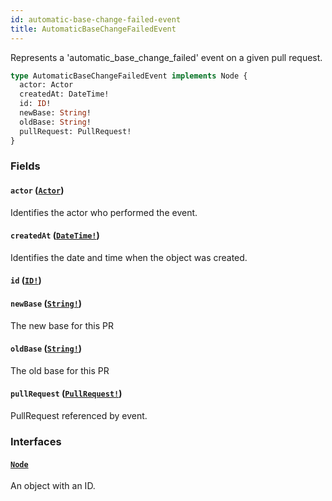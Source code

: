 ```yaml
---
id: automatic-base-change-failed-event
title: AutomaticBaseChangeFailedEvent
---
```


Represents a 'automatic_base_change_failed' event on a given pull request.

```graphql
type AutomaticBaseChangeFailedEvent implements Node {
  actor: Actor
  createdAt: DateTime!
  id: ID!
  newBase: String!
  oldBase: String!
  pullRequest: PullRequest!
}
```

### Fields

#### `actor` ([`Actor`](/docs/api/interfaces/actor))

Identifies the actor who performed the event.

#### `createdAt` ([`DateTime!`](/docs/api/scalars/date-time))

Identifies the date and time when the object was created.

#### `id` ([`ID!`](/docs/api/scalars/id))

#### `newBase` ([`String!`](/docs/api/scalars/string))

The new base for this PR

#### `oldBase` ([`String!`](/docs/api/scalars/string))

The old base for this PR

#### `pullRequest` ([`PullRequest!`](/docs/api/objects/pull-request))

PullRequest referenced by event.

### Interfaces

#### [`Node`](/docs/api/interfaces/node)

An object with an ID.
